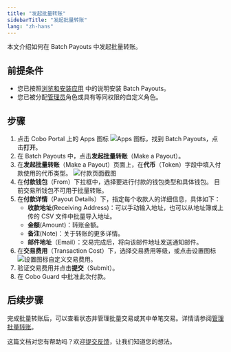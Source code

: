 ```yaml
---
title: "发起批量转账"
sidebarTitle: "发起批量转账"
lang: "zh-hans"
---
```


本文介绍如何在 Batch Payouts 中发起批量转账。

## 前提条件

- 您已按照[浏览和安装应用](/cn/portal/portal-apps/browse-and-install) 中的说明安装 Batch Payouts。
- 您已被分配[管理员](/cn/portal/organization/roles-and-permissions)角色或具有等同权限的自定义角色。

## 步骤

1. 点击 Cobo Portal 上的 Apps 图标 <img src="/en/images/common/icon_apps.svg" className="icon" alt="Apps 图标" />，找到 Batch Payouts，点击**打开**。
2. 在 Batch Payouts 中，点击**发起批量转账**（Make a Payout）。
3. 在**发起批量转账**（Make a Payout）页面上，在**代币**（Token）字段中填入付款使用的代币类型。
    <img src="/en/images/portal-apps/batch-payouts/make_payout.png" className="screenshot_full_screen" alt="付款页面截图" />
4. 在**付款钱包**（From）下拉框中，选择要进行付款的钱包类型和具体钱包。
    <Note>目前交易所钱包不可用于批量转账。</Note>
5. 在**付款详情**（Payout Details）下，指定每个收款人的详细信息，具体如下：
    - **收款地址**(Receiving Address)：可以手动输入地址，也可以从地址簿或上传的 CSV 文件中批量导入地址。
    - **金额**(Amount)：转账金额。
    - **备注**(Note)：关于转账的更多详情。
    - **邮件地址**（Email）：交易完成后，将向该邮件地址发送通知邮件。
6. 在**交易费用**（Transaction Cost）下，选择交易费用等级，或点击设置图标 <img src="/en/images/common/icon_advanced.svg" className="icon" alt="设置图标" />自定义交易费用。
7. 验证交易费用并点击**提交**（Submit）。
8. 在 Cobo Guard 中批准此次付款。

## 后续步骤

完成批量转账后，可以查看状态并管理批量交易或其中单笔交易。详情请参阅[管理批量转账](/cn/apps/batch-payouts/manage-payouts)。

<Tip>这篇文档对您有帮助吗？欢迎[提交反馈](https://forms.zohopublic.com/cobo/form/DocumentFeedbackForm/formperma/QvLOhxJv1_JMsJ-1dleZ8Itb_7rzN-LtgvsDdxosoVI?referrername=manuals)，让我们知道您的想法。</Tip>
